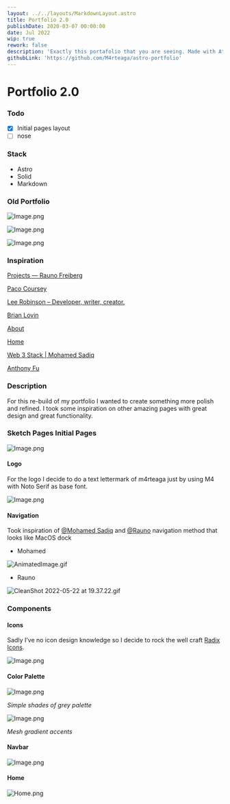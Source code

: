```yaml
---
layout: ../../layouts/MarkdownLayout.astro
title: Portfolio 2.0
publishDate: 2020-03-07 00:00:00
date: Jul 2022
wip: true
rework: false
description: 'Exactly this portafolio that you are seeing. Made with Atro.'
githubLink: 'https://github.com/M4rteaga/astro-portfolio'
---
```


# Portfolio 2.0

### Todo

- [x] Initial pages layout
- [ ] nose

### Stack

- Astro
- Solid
- Markdown

### Old Portfolio

![Image.png](https://res.craft.do/user/full/688a2170-06e1-3ac6-c2d6-ea21a36cca08/doc/DC019DB7-1023-4C49-A040-08C8E674C614/54AD32B9-59ED-486F-A15E-B24F79DCEB3F_2/XMaNsTlqPJ6xqCnPkThRid3oRLTzFGRAjUBYlUMqHM4z/Image.png)

![Image.png](https://res.craft.do/user/full/688a2170-06e1-3ac6-c2d6-ea21a36cca08/doc/DC019DB7-1023-4C49-A040-08C8E674C614/3EC62DE6-0D25-447C-B504-C764CF5BFA1B_2/nBqKWtpr8AZ9QvrwYHI7eRS0uVQ3ZArytp0lzgboRO8z/Image.png)

![Image.png](https://res.craft.do/user/full/688a2170-06e1-3ac6-c2d6-ea21a36cca08/doc/DC019DB7-1023-4C49-A040-08C8E674C614/73340369-7877-4894-A243-3C9D89054B7B_2/4Y7QM54EGgmXqTgWupIy5JvVgeS3HFtPe5CzBrxHvyMz/Image.png)

### Inspiration

[Projects — Rauno Freiberg](https://rauno.me/projects)

[Paco Coursey](https://paco.me/)

[Lee Robinson – Developer, writer, creator.](https://leerob.io/)

[Brian Lovin](https://brianlovin.com/)

[About](https://shud.in/)

[Home](https://haydenbleasel.com/)

[Web 3 Stack | Mohamed Sadiq](https://www.mohamedsadiq.me/web3stack)

[Anthony Fu](https://antfu.me/)

### Description

For this re-build of my portfolio I wanted to create something more polish and refined. I took some inspiration on other amazing pages with great design and great functionality.

### Sketch Pages Initial Pages

![Image.png](https://res.craft.do/user/full/688a2170-06e1-3ac6-c2d6-ea21a36cca08/doc/DC019DB7-1023-4C49-A040-08C8E674C614/006A9EE7-6CD4-436C-96BD-F15D1763B130_2/gA4dtFxycv91FyvkxCYZ8Svy6FCIRE7yC3TDExCwlbEz/Image.png)

#### Logo

For the logo I decide to do a text lettermark of m4rteaga just by using M4 with Noto Serif as base font.

![Image.png](https://res.craft.do/user/full/688a2170-06e1-3ac6-c2d6-ea21a36cca08/doc/DC019DB7-1023-4C49-A040-08C8E674C614/48844E57-CDCE-4DA9-8E01-79957901F469_2/jf39SGfXO32BkB85dQqygUKdms99ILWt1LDqLMtvM5sz/Image.png)

#### Navigation

Took inspiration of [@Mohamed Sadiq](https://twitter.com/sadiq_moo) and [@Rauno](https://twitter.com/raunofreiberg) navigation method that looks like MacOS dock

- Mohamed

![AnimatedImage.gif](https://res.craft.do/user/full/688a2170-06e1-3ac6-c2d6-ea21a36cca08/doc/DC019DB7-1023-4C49-A040-08C8E674C614/73D32563-97A6-4D1B-B339-6449464AEF0D_2/5mkls3efq9jcfVafyaFRwK34DOSLxZ7n1sY3zSva57Mz/AnimatedImage.gif)

- Rauno

![CleanShot 2022-05-22 at 19.37.22.gif](https://res.craft.do/user/full/688a2170-06e1-3ac6-c2d6-ea21a36cca08/doc/DC019DB7-1023-4C49-A040-08C8E674C614/DD664942-CE4C-4FB6-9787-764E53C88DF0_2/Xrt2i52kZBOr8A6Jd3SrN21ci4ZnRTyY3EyGMokWhMYz/CleanShot%202022-05-22%20at%2019.37.22.gif)

### Components

#### Icons

Sadly I’ve no icon design knowledge so I decide to rock the well craft [Radix Icons](https://icons.modulz.app).

![Image.png](https://res.craft.do/user/full/688a2170-06e1-3ac6-c2d6-ea21a36cca08/doc/DC019DB7-1023-4C49-A040-08C8E674C614/89E8F2C2-F23B-492F-A7EE-D6169B47CC7E_2/Wkh37H7W8zoqtE2uY20XAtfPn9nRczny8iwC5un5JWgz/Image.png)

#### Color Palette

![Image.png](https://res.craft.do/user/full/688a2170-06e1-3ac6-c2d6-ea21a36cca08/doc/DC019DB7-1023-4C49-A040-08C8E674C614/94AFC8B4-787A-4803-8F85-A49F41F17C1F_2/z9u5SmOfH5WQsP6iMrUffHy4xToc8b7IbknS8napk9oz/Image.png)

_Simple shades of grey palette_

![Image.png](https://res.craft.do/user/full/688a2170-06e1-3ac6-c2d6-ea21a36cca08/doc/DC019DB7-1023-4C49-A040-08C8E674C614/058CB165-74D9-4C18-A7F6-03E4B93C7F5E_2/caI3JZMrUKQUw7uNvZX7RwK5jWlixkKTu5zA5EtDz00z/Image.png)

_Mesh gradient accents_

#### Navbar

![Image.png](https://res.craft.do/user/full/688a2170-06e1-3ac6-c2d6-ea21a36cca08/doc/DC019DB7-1023-4C49-A040-08C8E674C614/38DD9F24-5B62-460E-B4B6-5A93CE447A90_2/MbKbykZimG4QznrWoaRsoRAgCUytnthsUnDL5eHsWg0z/Image.png)

#### Home

![Home.png](https://res.craft.do/user/full/688a2170-06e1-3ac6-c2d6-ea21a36cca08/doc/DC019DB7-1023-4C49-A040-08C8E674C614/831BF7FF-61B7-4596-9D70-7842ECDE2D01_2/3PnQkLM36yQFxR8lg5pfDEgafOYXjucdgTXtfDbyfqwz/Home.png)
